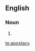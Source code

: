 ==English==
{{wikipedia}}

===Noun===
{{en-noun|apostacies}}

# {{misspelling of|apostasy|lang=en}}

[[te:apostacy]]